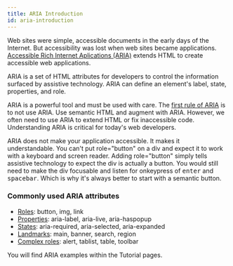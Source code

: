 ```yaml
---
title: ARIA Introduction
id: aria-introduction
---
```

Web sites were simple, accessible documents in the early days of the Internet. But accessibility was lost when web sites became applications. [Accessible Rich Internet Aplications (ARIA)](https://developer.mozilla.org/en-US/docs/Web/Accessibility/ARIA) extends HTML to create accessible web applications. 

ARIA is a set of HTML attributes for developers to control the information surfaced by assistive technology. ARIA can define an element's  label, state, properties, and role. 

ARIA is a powerful tool and must be used with care. The [first rule of ARIA](https://www.w3.org/TR/using-aria/#rule1) is to not use ARIA. Use semantic HTML and augment with ARIA. However, we often need to use ARIA to extend HTML or fix inaccessible code. Understanding ARIA is critical for today's web developers.

ARIA does not make your application accessible. It makes it understandable. You can't put role="button" on a div and expect it to work with a keyboard and screen reader. Adding role="button" simply tells assistive technology to expect the div is actually a button. You would still need to make the div focusable and listen for onkeypress of <kbd>enter</kbd> and <kbd>spacebar</kbd>. Which is why it's always better to start with a semantic button. 

### Commonly used ARIA attributes
- [Roles](https://www.w3.org/TR/wai-aria-1.1/#roles): button, img, link
- [Properties](https://www.w3.org/TR/wai-aria-1.1/#global_states): aria-label, aria-live, aria-haspopup
- [States](https://www.w3.org/TR/wai-aria-1.1/#global_states): aria-required, aria-selected, aria-expanded
- [Landmarks](https://www.w3.org/TR/wai-aria-1.1/#landmark_roles): main, banner, search, region
- [Complex roles](https://www.w3.org/TR/wai-aria-1.1/#widget_roles): alert, tablist, table, toolbar

You will find ARIA examples within the Tutorial pages.
